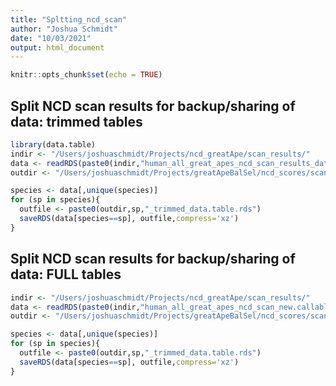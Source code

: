 ```yaml
---
title: "Spltting_ncd_scan"
author: "Joshua Schmidt"
date: "10/03/2021"
output: html_document
---
```


```r
knitr::opts_chunk$set(echo = TRUE)
```

## Split NCD scan results for backup/sharing of data: trimmed tables
```r
library(data.table)
indir <- "/Users/joshuaschmidt/Projects/ncd_greatApe/scan_results/" 
data <- readRDS(paste0(indir,"human_all_great_apes_ncd_scan_results_data.table.rds"))
outdir <- "/Users/joshuaschmidt/Projects/greatApeBalSel/ncd_scores/scan_results_R/"
```

```r
species <- data[,unique(species)]
for (sp in species){
  outfile <- paste0(outdir,sp,"_trimmed_data.table.rds")
  saveRDS(data[species==sp], outfile,compress='xz')
}


```


## Split NCD scan results for backup/sharing of data: FULL tables
```r
indir <- "/Users/joshuaschmidt/Projects/ncd_greatApe/scan_results/" 
data <- readRDS(paste0(indir,"human_all_great_apes_ncd_scan_new.callable.filter.rds"))
outdir <- "/Users/joshuaschmidt/Projects/greatApeBalSel/ncd_scores/scan_results_R/"
```

```r
species <- data[,unique(species)]
for (sp in species){
  outfile <- paste0(outdir,sp,"_trimmed_data.table.rds")
  saveRDS(data[species==sp], outfile,compress='xz')
}


```

